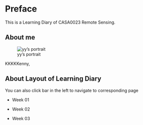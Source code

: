 

# Preface {.unnumbered}

This is a Learning Diary of CASA0023 Remote Sensing.

## About me

![yy's portrait](/img/IMG_5276.JPG)

KKKKKenny, 

## About Layout of Learning Diary

You can also click bar in the left to navigate to corresponding page

- Week 01

- Week 02

- Week 03
